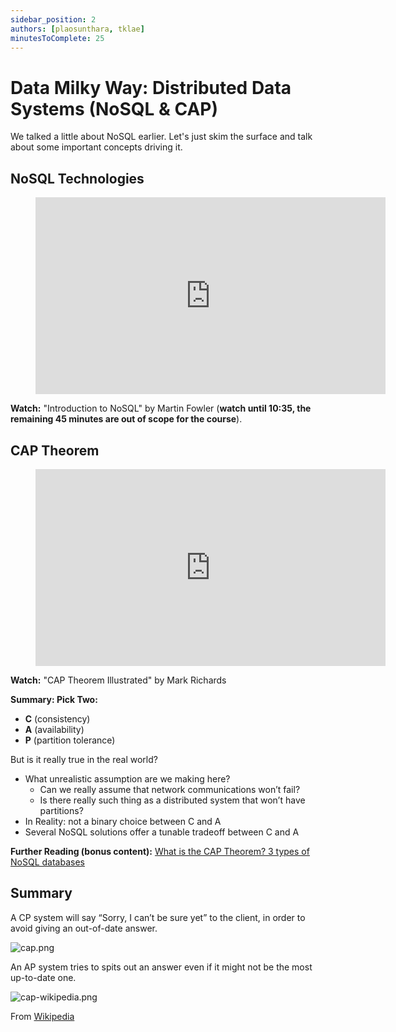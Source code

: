 ```yaml
---
sidebar_position: 2
authors: [plaosunthara, tklae]
minutesToComplete: 25
---
```


# Data Milky Way: Distributed Data Systems (NoSQL & CAP)
We talked a little about NoSQL earlier. Let's just skim the surface and talk about some important concepts driving it.

## NoSQL Technologies
<div style={{textAlign: 'center'}}>

<figure class="video-container">
    <iframe width="560" height="315" src="https://www.youtube.com/embed/qI_g07C_Q5I?start=475" title="YouTube video player" frameborder="0" allow="accelerometer; autoplay; clipboard-write; encrypted-media; gyroscope; picture-in-picture" allowfullscreen></iframe>
</figure>

**Watch:** "Introduction to NoSQL" by Martin Fowler (**watch until 10:35, the remaining 45 minutes are out of scope for the course**).

</div>


## CAP Theorem

<div style={{textAlign: 'center'}}>

<figure class="video-container">
    <iframe width="560" height="315" src="https://www.youtube.com/embed/9SSvdLnmDiI" title="YouTube video player" frameborder="0" allow="accelerometer; autoplay; clipboard-write; encrypted-media; gyroscope; picture-in-picture" allowfullscreen></iframe>
</figure>

**Watch:** "CAP Theorem Illustrated" by Mark Richards

</div>



**Summary: Pick Two:**
* **C** (consistency)
* **A** (availability)
* **P** (partition tolerance)

But is it really true in the real world?
* What unrealistic assumption are we making here?
  * Can we really assume that network communications won’t fail?
  * Is there really such thing as a distributed system that won’t have partitions?
* In Reality: not a binary choice between C and A
* Several NoSQL solutions offer a tunable tradeoff between C and A


**Further Reading (bonus content):** [What is the CAP Theorem? 3 types of NoSQL databases](https://www.ibm.com/cloud/learn/cap-theorem#toc-the-cap-in-9y9p3uen)


## Summary
A CP system will say “Sorry, I can’t be sure yet” to the client, in order to avoid giving an out-of-date answer.

<div style={{textAlign: 'center'}}>

![cap.png](./assets/cap.png)

</div>

An AP system tries to spits out an answer even if it might not be the most up-to-date one.

<div style={{textAlign: 'center'}}>

![cap-wikipedia.png](./assets/cap-wikipedia.png)

From [Wikipedia](https://en.wikipedia.org/wiki/CAP_theorem)

</div>

